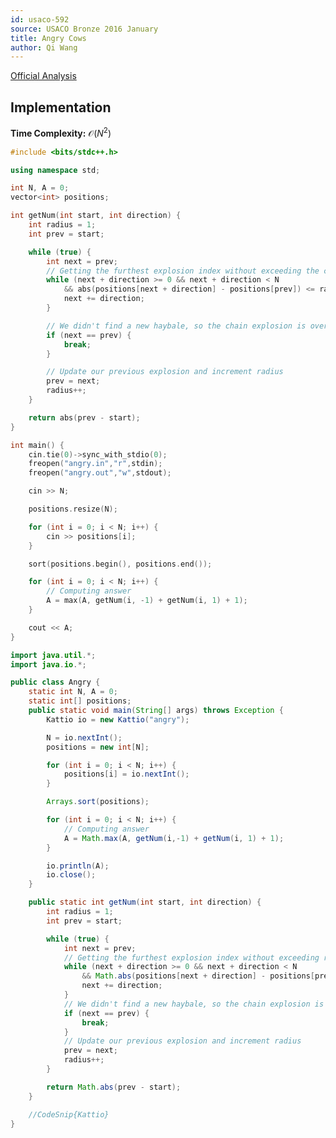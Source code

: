 ```yaml
---
id: usaco-592
source: USACO Bronze 2016 January
title: Angry Cows
author: Qi Wang
---
```


[Official Analysis](http://www.usaco.org/current/data/sol_angry_bronze_jan16.html)

## Implementation

**Time Complexity:** $\mathcal{O}(N^2)$

<LanguageSection>
<CPPSection>

```cpp
#include <bits/stdc++.h>

using namespace std;

int N, A = 0;
vector<int> positions;

int getNum(int start, int direction) {
	int radius = 1;
	int prev = start;

	while (true) {
		int next = prev;
		// Getting the furthest explosion index without exceeding the current radius
		while (next + direction >= 0 && next + direction < N 
			&& abs(positions[next + direction] - positions[prev]) <= radius) {
			next += direction;
		}

		// We didn't find a new haybale, so the chain explosion is over
		if (next == prev) {
			break;
		}

		// Update our previous explosion and increment radius
		prev = next;
		radius++;
	}

	return abs(prev - start);
}

int main() {
	cin.tie(0)->sync_with_stdio(0);
	freopen("angry.in","r",stdin);
	freopen("angry.out","w",stdout);

	cin >> N;

	positions.resize(N);

	for (int i = 0; i < N; i++) {
		cin >> positions[i];
	}

	sort(positions.begin(), positions.end());

	for (int i = 0; i < N; i++) {
		// Computing answer
		A = max(A, getNum(i, -1) + getNum(i, 1) + 1);
	}   

	cout << A;
}
```

</CPPSection>
<JavaSection>

```java
import java.util.*;
import java.io.*;

public class Angry {
	static int N, A = 0;
	static int[] positions;
	public static void main(String[] args) throws Exception {
		Kattio io = new Kattio("angry");

		N = io.nextInt();
		positions = new int[N];

		for (int i = 0; i < N; i++) {
			positions[i] = io.nextInt();
		}

		Arrays.sort(positions);

		for (int i = 0; i < N; i++) {
			// Computing answer
			A = Math.max(A, getNum(i,-1) + getNum(i, 1) + 1);
		}

		io.println(A);
		io.close();
	}

	public static int getNum(int start, int direction) {
		int radius = 1;
		int prev = start;

		while (true) {
			int next = prev;
			// Getting the furthest explosion index without exceeding radius
			while (next + direction >= 0 && next + direction < N 
				&& Math.abs(positions[next + direction] - positions[prev]) <= radius) {
				next += direction;
			}
			// We didn't find a new haybale, so the chain explosion is over
			if (next == prev) {
				break;
			}
			// Update our previous explosion and increment radius
			prev = next;
			radius++;
		}

		return Math.abs(prev - start);
	}

	//CodeSnip{Kattio}
}
```

</JavaSection>
</LanguageSection>
